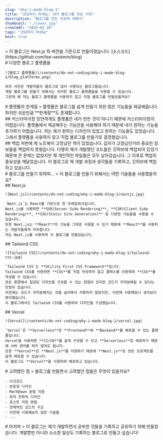```yaml
---
slug: "why-i-made-blog-1"
title: "코딩하지 마세요: 내가 블로그를 만든 이유"
description: "블로그를 만든 이유에 대해서"
thumbnail: "./cover.jpg"
createAt: "2025-02-28"
tags: "코딩하지 마세요"
best: true
---
```

<div className="flex flex-col gap-10">
  > 이 블로그는 Next.js 15 버전을 기준으로 만들어졌습니다. [소스코드](https://github.com/lee-seokmin/blog)

  <div>
    # 다양한 블로그 플랫폼들

    ![블로그 플랫폼들](/contents/do-not-coding/why-i-made-blog-1/blog_platforms.png)

    위의 사진은 개발자들이 블로그로 많이 사용되는 블로그들입니다.
    개발 블로그를 만들기 위해서는 이러한 블로그 플랫폼들을 사용할 수 있습니다. 
    그런데 왜 저는 블로그 플랫폼을 사용하지 않고 직접 블로그를 만들었을까요?
  </div>

  <div>
    # 플랫폼의 한계점
    > 플랫폼은 블로그를 쉽게 만들기 위한 많은 기능들을 제공해줍니다.
    하지만 쉬운만큼 **한계점**도 존재합니다.
  </div>

  <div>
    ## 커스터마이징
    당연하게도 플랫폼은 내가 만든 것이 아니기 때문에 커스터마이징이 어렵습니다.
    플랫폼에서 제공해주는 기능만을 사용해야 하기 때문에 내가 원하는 기능을 추가하기 어렵습니다.
    저는 제가 원하는 디자인이 있었고 원하는 기능들도 있었습니다.
    그래서 플랫폼을 사용하지 않고 직접 블로그를 만들기로 결정했습니다.
  </div>

  <div>
    ## 백업
    저번에 제 노트북이 고장났던 적이 있었습니다.
    갑자기 고장났던거라 중요한 정보들을 백업하지 못했습니다.
    다행히 제가 개발했던 코드들은 깃허브에 백업되어 있었기 때문에 큰 문제는 없었지만 제 개인적인 파일들은 모두 날아갔습니다.
    그 이후로 백업의 중요성을 깨달았습니다.
    이 블로그로 제 개발 과정과 생각들을 기록하고, 깃허브에 백업하고 있습니다.
  </div>

  <div>
    # 블로그를 만들기 위하여...
    > 이 블로그를 만들기 위해서는 어떤 기술들을 사용했을까요?

  </div>

  <div>
    ## Next.js

    ![Next.js](/contents/do-not-coding/why-i-made-blog-1/nextjs.jpg)

    `Next.js`는 React를 기반으로 한 프레임워크입니다.
    Next.js를 사용하면 **SSR(Server Side Rendering)**, **CSR(Client Side Rendering)**, **SSG(Static Site Generation)** 등 다양한 기능들을 사용할 수 있습니다.
    또한 Next.js는 **React**의 기능을 그대로 사용할 수 있기 때문에 **React**를 사용하는 개발자들에게 익숙합니다.
    저는 Next.js를 사용하여 이 블로그를 만들었습니다.
  </div>

  <div>
    ## Tailwind CSS

    ![Tailwind CSS](/contents/do-not-coding/why-i-made-blog-1/tailwind-css.jpg)

    `Tailwind CSS`는 **Utility First CSS Framework**입니다.
    Tailwind CSS를 사용하면 **CSS**를 직접 작성하지 않고 클래스를 이용하여 **CSS**를 작성할 수 있습니다.
    모든 환경에서 일관된 디자인을 구성할 수 있는 장점이 있지만 코드가 지저분해질 수 있다는 단점이 있습니다.
    이전에는 코드가 지저분해지는 것을 싫어해서 사용하지 않았지만, 이번에 사용해보니 생각보다 편리했습니다.
    이 블로그에서도 Tailwind CSS를 사용하여 디자인을 구성했습니다.
  </div>

  <div>
    ## Vercel

    ![Vercel](/contents/do-not-coding/why-i-made-blog-1/vercel.jpg)

    `Vercel`은 **Serverless**로 **Frontend**와 **Backend**를 배포할 수 있는 플랫폼입니다.
    Vercel을 사용하면 **CI/CD**를 쉽게 구성할 수 있고 **Serverless**로 배포하기 때문에 서버 관리를 하지 않아도 됩니다.
    또한 **Vercel**은 **Next.js**를 지원하기 때문에 **Next.js**로 만든 프로젝트를 쉽게 배포할 수 있습니다.
    이 블로그도 **Vercel**을 사용하여 배포하고 있습니다.
  </div>

  <div>
    # 고려했던 점
    > 블로그를 만들면서 고려했던 점들은 무엇이 있을까요?

    - 다크모드
    - 반응형 디자인
    - MarkDown 문법 지원
    - 유저 친화적 디자인
    - 포스트 저장 방법
    - 전체적인 코드의 구조
    - 이전에 사용해보지 않은 기술들
    - ...
  </div>

  <div>
    # 마치며
    > 이 블로그는 제가 개발하면서 공부한 것들을 기록하고 공유하기 위해 만들었습니다.
    개발뿐만 아니라 소소한 일상도 기록하는 블로그로 만들고 싶습니다!
  </div>
</div>


